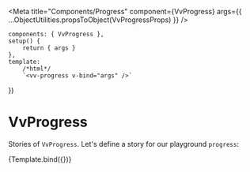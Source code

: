 
<Meta
	title="Components/Progress"
	component={VvProgress}
	args={{
		...ObjectUtilities.propsToObject(VvProgressProps)
	}}
/>

	components: { VvProgress },
	setup() {
		return { args }
	},
	template:
		/*html*/
		`<vv-progress v-bind="args" />`
})

# VvProgress

Stories of `VvProgress`.
Let's define a story for our playground `progress`:

<Story name="vv-progress" args={{}}>
	{Template.bind({})}
</Story>
